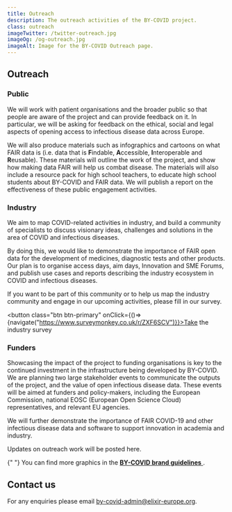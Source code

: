 ```yaml
---
title: Outreach
description: The outreach activities of the BY-COVID project.
class: outreach
imageTwitter: /twitter-outreach.jpg
imageOg: /og-outreach.jpg
imageAlt: Image for the BY-COVID Outreach page.
---
```



<Container>
  <Row className="px-4">
   <Col>
<h2 class="mt-4">Outreach</h2>

<h3>Public</h3>

We will work with patient organisations and the broader public so that people are aware of the project and can provide feedback on it. In particular, we will be asking for feedback on the ethical, social and legal aspects of opening access to infectious disease data across Europe.

We will also produce materials such as infographics and cartoons on what FAIR data is (i.e. data that is **F**indable, **A**ccessible, **I**nteroperable and **R**eusable). These materials will outline the work of the project, and show how making data FAIR will help us combat disease. The materials will also include a resource pack for high school teachers, to educate high school students about BY-COVID and FAIR data. We will publish a report on the effectiveness of these public engagement activities.

<h3 class = "pt-4">Industry</h3>

We aim to map COVID-related activities in industry, and build a community of specialists to discuss visionary ideas, challenges and solutions in the area of COVID and infectious diseases.

By doing this, we would like to demonstrate the importance of FAIR open data for the development of medicines, diagnostic tests and other products.
Our plan is to organise access days, aim days, Innovation and SME Forums, and publish use cases and reports describing the industry ecosystem in COVID and infectious diseases.

If you want to be part of this community or to help us map the industry community and engage in our upcoming activities, please fill in our survey.

<button class="btn btn-primary" onClick={()=>{navigate("https://www.surveymonkey.co.uk/r/ZXF6SCV")}}>Take the industry survey</button>

<h3 class="pt-5">Funders</h3>

Showcasing the impact of the project to funding organisations is key to the continued investment in the infrastructure being developed by BY-COVID. We are planning two large stakeholder events to communicate the outputs of the project, and the value of open infectious disease data. These events will be aimed at funders and policy-makers, including the European Commission, national EOSC (European Open Science Cloud) representatives, and relevant EU agencies.

We will further demonstrate the importance of FAIR COVID-19 and other infectious disease data and software to support innovation in academia and industry.

<p class="fw-bold mt-4">Updates on outreach work will be posted here.</p>

<p>
  {" "}
  You can find more graphics in the <a href="https://by-covid.org/about#media">
    <strong>BY-COVID brand guidelines</strong>
  </a>.
</p>

<span class="anchor" id="contact"></span>

## Contact us

For any enquiries please email by-covid-admin@elixir-europe.org.

   </Col>
  </Row>
</Container>
